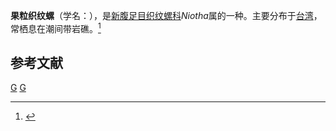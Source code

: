 {{Speciesbox
| taxon = Niotha fidus
| binomial_authority = (Reeve, 1853)
}}
'''果粒织纹螺'''（学名：''{{lang|la|Niotha fidus}}''），是[[新腹足目|新腹足目]][[织纹螺科|织纹螺科]]''Niotha''属的一种。主要分布于[[台湾|台湾]]，常栖息在潮间带岩礁。<ref>{{cite web|url=http://shell.sinica.edu.tw/chinese/shellbase_detail.php?science_no=1036|title=国际贝库：果粒织纹螺|publisher=台湾贝类资料库|accessdate=2009-08-11|archive-date=2016-03-04|archive-url=https://web.archive.org/web/20160304204053/http://shell.sinica.edu.tw/chinese/shellbase_detail.php?science_no=1036|dead-url=no}}</ref>

== 参考文献 ==
{{reflist}}
{{mollusc-stub}}
{{taxonbar}}
[[Category:织纹螺科|G]]
[[Category:_1853年描述的动物|G]]